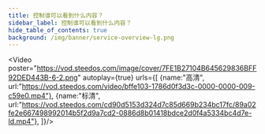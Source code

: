 ```yaml
---
title: 控制谁可以看到什么内容？
sidebar_label: 控制谁可以看到什么内容？
hide_table_of_contents: true
background: /img/banner/service-overview-lg.png
---
```




<Video 
    poster="https://vod.steedos.com/image/cover/7FE1B27104B645629836BFF92DED443B-6-2.png"
    autoplay={true}
    urls={[
        {name:"高清", url:"https://vod.steedos.com/video/bffe103-1786d0f3d3c-0000-0000-009-c59e0.mp4"},
        {name:"标清", url:"https://vod.steedos.com/cd90d5153d324d7c85d669b234bc17fc/89a02fe2e667498992014b5f2d9a7cd2-0886d8b01418bdce2d0f4a5334bc4d7e-ld.mp4"},
    ]}/>